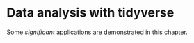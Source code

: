 # Data analysis with tidyverse

Some _significant_ applications are demonstrated in this chapter.




